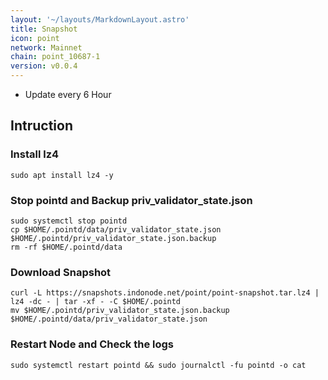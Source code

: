 ```yaml
---
layout: '~/layouts/MarkdownLayout.astro'
title: Snapshot
icon: point
network: Mainnet
chain: point_10687-1
version: v0.0.4
---
```

- Update every 6 Hour

## Intruction

### Install lz4
```
sudo apt install lz4 -y
```

### Stop pointd and Backup priv_validator_state.json
```
sudo systemctl stop pointd
cp $HOME/.pointd/data/priv_validator_state.json $HOME/.pointd/priv_validator_state.json.backup
rm -rf $HOME/.pointd/data
```

### Download Snapshot
```
curl -L https://snapshots.indonode.net/point/point-snapshot.tar.lz4 | lz4 -dc - | tar -xf - -C $HOME/.pointd
mv $HOME/.pointd/priv_validator_state.json.backup $HOME/.pointd/data/priv_validator_state.json
```

### Restart Node and Check the logs

```
sudo systemctl restart pointd && sudo journalctl -fu pointd -o cat
```